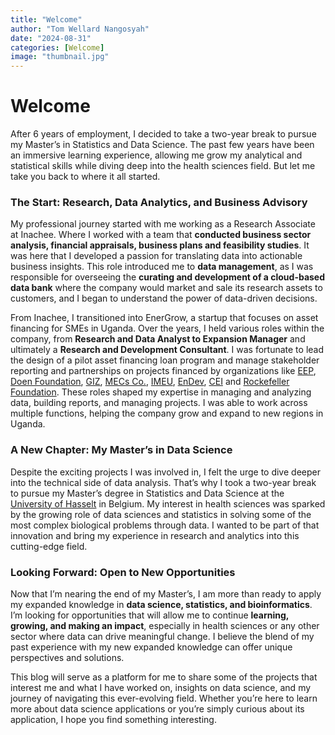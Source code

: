 ```yaml
---
title: "Welcome"
author: "Tom Wellard Nangosyah"
date: "2024-08-31"
categories: [Welcome]
image: "thumbnail.jpg"
---
```


# **Welcome**

After 6 years of employment, I decided to take a two-year break to pursue my Master’s in Statistics and Data Science. The past few years have been an immersive learning experience, allowing me grow my analytical and statistical skills while diving deep into the health sciences field. But let me take you back to where it all started.

### The Start: Research, Data Analytics, and Business Advisory

My professional journey started with me working as a Research Associate at Inachee. Where I worked with a team that **conducted business sector analysis, financial appraisals, business plans and feasibility studies**. It was here that I developed a passion for translating data into actionable business insights. This role introduced me to **data management**, as I was responsible for overseeing the **curating and development of a cloud-based data bank** where the company would market and sale its research assets to customers, and I began to understand the power of data-driven decisions.

From Inachee, I transitioned into EnerGrow, a startup that focuses on asset financing for SMEs in Uganda. Over the years, I held various roles within the company, from **Research and Data Analyst to Expansion Manager** and ultimately a **Research and Development Consultant**. I was fortunate to lead the design of a pilot asset financing loan program and manage stakeholder reporting and partnerships on projects financed by organizations like [EEP](https://eepafrica.org/), [Doen Foundation](www.doen.nl), [GIZ](https://www.giz.de/en/worldwide/310.html), [MECs Co.](www.mecs.org.uk), [IMEU](https://www.snv.org/project/inclusive-markets-energy-efficiency-uganda-imeu), [EnDev](https://endev.info/countries/uganda/), [CEI](https://cei-africa.com/) and [Rockefeller Foundation](https://www.rockefellerfoundation.org/africa/). These roles shaped my expertise in managing and analyzing data, building reports, and managing projects. I was able to work across multiple functions, helping the company grow and expand to new regions in Uganda.

### A New Chapter: My Master’s in Data Science

Despite the exciting projects I was involved in, I felt the urge to dive deeper into the technical side of data analysis. That’s why I took a two-year break to pursue my Master’s degree in Statistics and Data Science at the [University of Hasselt](https://www.uhasselt.be/nl) in Belgium. My interest in health sciences was sparked by the growing role of data sciences and statistics in solving some of the most complex biological problems through data. I wanted to be part of that innovation and bring my experience in research and analytics into this cutting-edge field.

### Looking Forward: Open to New Opportunities

Now that I’m nearing the end of my Master’s, I am more than ready to apply my expanded knowledge in **data science, statistics, and bioinformatics**. I’m looking for opportunities that will allow me to continue **learning, growing, and making an impact**, especially in health sciences or any other sector where data can drive meaningful change. I believe the blend of my past experience with my new expanded knowledge can offer unique perspectives and solutions.

This blog will serve as a platform for me to share some of the projects that interest me and what I have worked on, insights on data science, and my journey of navigating this ever-evolving field. Whether you’re here to learn more about data science applications or you’re simply curious about its application, I hope you find something interesting.
